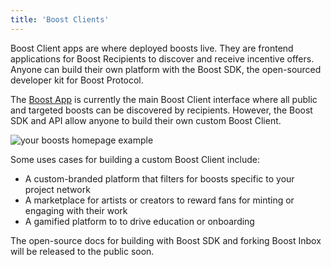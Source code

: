 ```yaml
---
title: 'Boost Clients'
---
```


Boost Client apps are where deployed boosts live. They are frontend applications for Boost Recipients to discover and receive incentive offers. Anyone can build their own platform with the Boost SDK, the open-sourced developer kit for Boost Protocol.

The [Boost App](https://boost.xyz/) is currently the main Boost Client interface where all public and targeted boosts can be discovered by recipients. However, the Boost SDK and API allow anyone to build their own custom Boost Client.

<img src="/assets/homepage-example.png" alt="your boosts homepage example" />

Some uses cases for building a custom Boost Client include:

* A custom-branded platform that filters for boosts specific to your project network
* A marketplace for artists or creators to reward fans for minting or engaging with their work
* A gamified platform to to drive education or onboarding

The open-source docs for building with Boost SDK and forking Boost Inbox will be released to the public soon.
